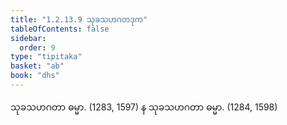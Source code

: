 ```yaml
---
title: "1.2.13.9 သုခသဟဂတဒုက"
tableOfContents: false
sidebar:
  order: 9
type: "tipitaka"
basket: "ab"
book: "dhs"
---
```



<DynamicBreadcrumb />

<Division number="113" book="dhs" e="ch" v="29" p="14">

<Paragraph number="261" book="dhs">
သုခသဟဂတာ ဓမ္မာ. (<Emphasis>1283, 1597</Emphasis>)
</Paragraph>

<Paragraph number="262" book="dhs">
န သုခသဟဂတာ ဓမ္မာ. (<Emphasis>1284, 1598</Emphasis>)
</Paragraph>
</Division>